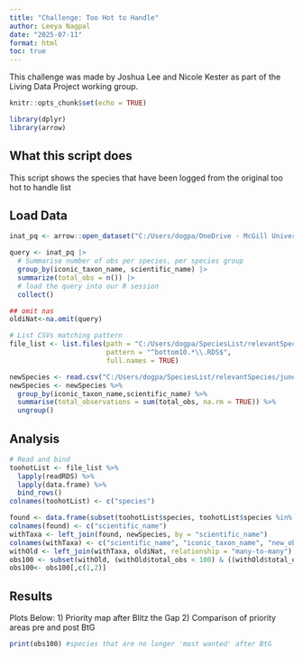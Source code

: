 ```yaml
---
title: "Challenge: Too Hot to Handle"
author: Leeya Nagpal
date: "2025-07-11"
format: html
toc: true
---
```


This challenge was made by Joshua Lee and Nicole Kester as part of the Living Data Project working group.

```r
knitr::opts_chunk$set(echo = TRUE)

library(dplyr)
library(arrow)
```

## What this script does

This script shows the species that have been logged from the original too hot to handle list

## Load Data
```r
inat_pq <- arrow::open_dataset("C:/Users/dogpa/OneDrive - McGill University/Laura's Lab_Group - inat-canada/iNat_non_sensitive_data_Jan2025.parquet")

query <- inat_pq |> 
  # Summarise number of obs per species, per species group
  group_by(iconic_taxon_name, scientific_name) |>
  summarize(total_obs = n()) |> 
  # load the query into our R session
  collect()

## omit nas
oldiNat<-na.omit(query)

# List CSVs matching pattern
file_list <- list.files(path = "C:/Users/dogpa/SpeciesList/relevantSpecies", 
                        pattern = "^bottom10.*\\.RDS$", 
                        full.names = TRUE)

newSpecies <- read.csv("C:/Users/dogpa/SpeciesList/relevantSpecies/june1-18.csv") #change if it's parquet file
newSpecies <- newSpecies %>%
  group_by(iconic_taxon_name,scientific_name) %>%
  summarise(total_observations = sum(total_obs, na.rm = TRUE)) %>%
  ungroup()
```

## Analysis

```r
# Read and bind
toohotList <- file_list %>%
  lapply(readRDS) %>%
  lapply(data.frame) %>%
  bind_rows()
colnames(toohotList) <- c("species")

found <- data.frame(subset(toohotList$species, toohotList$species %in% newSpecies$scientific_name))
colnames(found) <- c("scientific_name")
withTaxa <- left_join(found, newSpecies, by = "scientific_name")
colnames(withTaxa) <- c("scientific_name", "iconic_taxon_name", "new_observations")
withOld <- left_join(withTaxa, oldiNat, relationship = "many-to-many")
obs100 <- subset(withOld, (withOld$total_obs < 100) & ((withOld$total_obs + withOld$new_observations) > 100))
obs100<- obs100[,c(1,2)]
```

## Results

Plots Below:
1) Priority map after Blitz the Gap
2) Comparison of priority areas pre and post BtG
```r
print(obs100) #species that are no longer 'most wanted' after BtG
```

